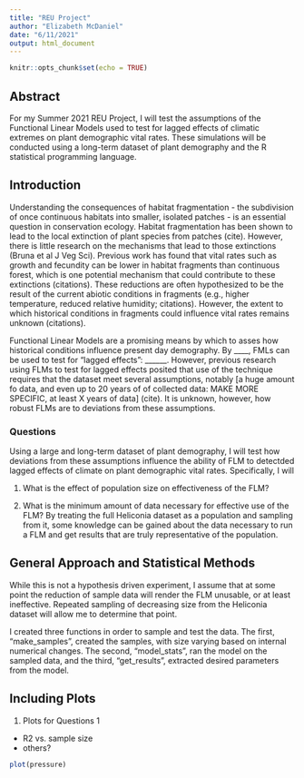 ```yaml
---
title: "REU Project"
author: "Elizabeth McDaniel"
date: "6/11/2021"
output: html_document
---
```


```r
knitr::opts_chunk$set(echo = TRUE)
```

## Abstract 

For my Summer 2021 REU Project, I will test the assumptions of the Functional Linear Models used to test for lagged effects of climatic extremes on plant demographic vital rates. These simulations will be conducted using a long-term dataset of plant demography and the R statistical programming language.


## Introduction

Understanding the consequences of habitat fragmentation - the subdivision of once continuous habitats into smaller, isolated patches - is an essential question in conservation ecology. Habitat fragmentation has been shown to lead to the local extinction of plant species from patches (cite). However, there is little research on the mechanisms that lead to those extinctions (Bruna et al J Veg Sci). Previous work has found that vital rates such as growth and fecundity can be lower in habitat fragments than continuous forest, which is one potential mechanism that could contribute to these extinctions (citations). These reductions are often hypothesized to be the result of the current abiotic conditions in fragments (e.g., higher temperature, reduced relative humidity; citations). However, the extent to which historical conditions in fragments could influence vital rates remains unknown (citations). 

Functional Linear Models are a promising means by which to asses how historical conditions influence present day demography. By ____, FMLs can be used to test for "lagged effects": ______.  However, previous research using FLMs to test for lagged effects posited that use of the technique requires that the dataset meet several assumptions, notably [a huge amount fo data, and even up to 20 years of of collected data: MAKE MORE SPECIFIC, at least X years of data] (cite). It is unknown, however, how robust FLMs are to deviations from these assumptions. 

### Questions

Using a large and long-term dataset of plant demography, I will test how deviations from these assumptions influence the ability of FLM to detectded lagged effects of climate on plant demographic vital rates. Specifically, I will 

1. What is the effect of population size on effectiveness of the FLM? 


2. What is the minimum amount of data necessary for effective use of the FLM? By treating the full Heliconia dataset as a population and sampling from it, some knowledge can be gained about the data necessary to run a FLM and get results that are truly representative of the population.  


## General Approach and Statistical Methods

While this is not a hypothesis driven experiment, I assume that at some point the reduction of sample data will render the FLM unusable, or at least ineffective. Repeated sampling of decreasing size from the Heliconia dataset will allow me to determine that point.

I created three functions in order to sample and test the data. The first, "make_samples", created the samples, with size varying based on internal numerical changes. The second, "model_stats", ran the model on the sampled data, and the third, "get_results", extracted desired parameters from the model.  


## Including Plots

1. Plots for Questions 1

  * R2 vs. sample size
  * others?

```r
plot(pressure)
```
